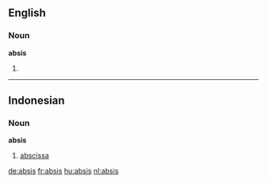 ==English==

===Noun===
'''absis'''
# {{alternative spelling of|apsis}}

{{anagrams:en/abiss}}
----

==Indonesian==

===Noun===
'''absis'''

# [[abscissa]]

[[de:absis]]
[[fr:absis]]
[[hu:absis]]
[[nl:absis]]